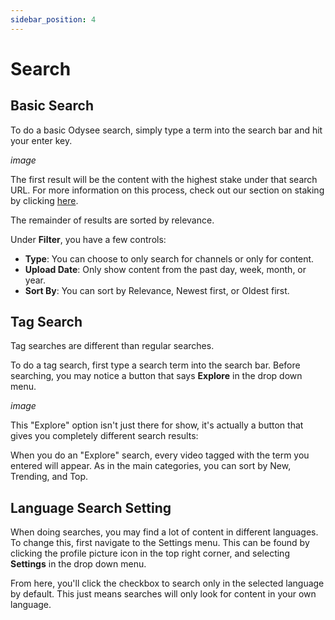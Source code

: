 ---
sidebar_position: 4
---

# Search

## Basic Search

To do a basic Odysee search, simply type a term into the search bar and hit your enter key.

*image*

The first result will be the content with the highest stake under that search URL. For more information on this process, check out our section on staking by clicking [here](https://help.odysee.tv/category-blockchain/category-staking/naming).

The remainder of results are sorted by relevance.

Under **Filter**, you have a few controls:

- **Type**: You can choose to only search for channels or only for content.
- **Upload Date**: Only show content from the past day, week, month, or year.
- **Sort By**: You can sort by Relevance, Newest first, or Oldest first.

## Tag Search

Tag searches are different than regular searches.

To do a tag search, first type a search term into the search bar. Before searching, you may notice a button that says **Explore** in the drop down menu.

*image*

This "Explore" option isn't just there for show, it's actually a button that gives you completely different search results:

When you do an "Explore" search, every video tagged with the term you entered will appear. As in the main categories, you can sort by New, Trending, and Top.

## Language Search Setting

When doing searches, you may find a lot of content in different languages. To change this, first navigate to the Settings menu. This can be found by clicking the profile picture icon in the top right corner, and selecting **Settings** in the drop down menu.

From here, you'll click the checkbox to search only in the selected language by default. This just means searches will only look for content in your own language.
